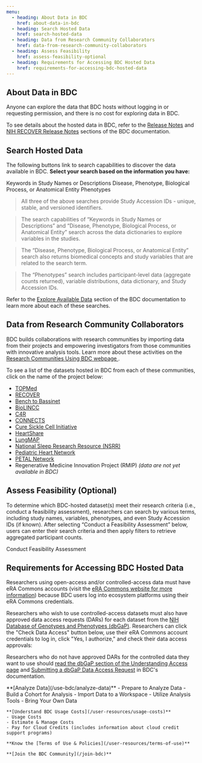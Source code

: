 ```yaml
---
menu:
  - heading: About Data in BDC
    href: about-data-in-bdc
  - heading: Search Hosted Data
    href: search-hosted-data  
  - heading: Data from Research Community Collaborators
    href: data-from-research-community-collaborators  
  - heading: Assess Feasibility
    href: assess-feasibility-optional
  - heading: Requirements for Accessing BDC Hosted Data
    href: requirements-for-accessing-bdc-hosted-data
---
```


<FenceProvider>
  <PageContent 
    title="Explore BDC Data"
    menuItems={props.pageContext.frontmatter.menu}
  >
  
  ## About Data in BDC
  
  Anyone can explore the data that BDC hosts without logging in or requesting permission,
  and there is no cost for exploring data in BDC.
  
To see details about the hosted data in BDC, refer to the [Release Notes](https://bdcatalyst.gitbook.io/biodata-catalyst-documentation/written-documentation/release-notes) and [NIH RECOVER Release Notes](https://bdcatalyst.gitbook.io/biodata-catalyst-documentation/written-documentation/nih-recover-release-notes)   sections of the BDC documentation.
  
  ## Search Hosted Data
  
The following buttons link to search capabilities to discover the data available in   BDC. **Select your search based on the information you have:**
  
  <ButtonContainer>
  <ButtonLink to="https://gen3.biodatacatalyst.nhlbi.nih.gov/discovery" className=" GTM-button" id="search-gen3">Keywords in Study Names or Descriptions</ButtonLink>
  <ButtonLink to="/use-bdc/explore-data/dug" className="GTM-button" id="search-dug">  Disease, Phenotype, Biological Process, or Anatomical Entity</ButtonLink>
  <ButtonLink to="https://picsure.biodatacatalyst.nhlbi.nih.gov/discover"   className="GTM-button" id="search-open">Phenotypes</ButtonLink>
  </ButtonContainer>
  
> All three of the above searches provide Study Accession IDs - unique, stable, and   versioned identifiers. 
  
> The search capabilities of “Keywords in Study Names or Descriptions” and “Disease, Phenotype, Biological Process, or Anatomical Entity” search across the data  dictionaries to explore variables in the studies. 
  
> The “Disease, Phenotype, Biological Process, or Anatomical Entity” search also  returns biomedical concepts and study variables that are related to the search term. 
  
> The “Phenotypes” search includes participant-level data (aggregate counts returned),  variable distributions, data dictionary, and Study Accession IDs.
  
Refer to the [Explore Available Data](https://bdcatalyst.gitbook.io/biodata-catalyst-documentation/written-documentation/explore-available-data) section  of the BDC documentation to learn more about each of these searches.
  
  ## Data from Research Community Collaborators
  
BDC builds collaborations with research communities by importing data from their projects and empowering investigators from those communities with innovative analysis tools. Learn more about these activities on the [Research Communities Using BDC webpage  ](/about/research-communities).
  
To see a list of the datasets hosted in BDC from each of these communities, click on  the name of the project below:
  
  * [TOPMed](/about/studies/?program=TOPMed)
  * [RECOVER](/about/studies/?program=RECOVER)
  * [Bench to Bassinet](/about/studies/?program=Bench+to+Bassinet)
  * [BioLINCC](/about/studies/?program=BioLINCC)
  * [C4R](/about/studies/?program=C4R)
  * [CONNECTS](/about/studies/?program=CONNECTS)
  * [Cure Sickle Cell Initiative](/about/studies/?program=Cure+Sickle+Cell+Initiative)
  * [HeartShare](/about/studies/?program=HeartShare)
  * [LungMAP](/about/studies/?program=LungMAP)
  * [National Sleep Research Resource (NSRR)](/about/studies/?program=National+Sleep+Research+Resource+%28NSRR%29)
  * [Pediatric Heart Network](/about/studies/?program=Pediatric+Heart+Network+%28PHN%29)
  * [PETAL Network](/about/studies/?program=PETAL+Network)
  * Regenerative Medicine Innovation Project (RMIP) *(data are not yet available in BDC)*
  
  ## Assess Feasibility (Optional)
  
To determine which BDC-hosted dataset(s) meet their research criteria (i.e., conduct a feasibility assessment), researchers can search by various terms, including study names, variables, phenotypes, and even Study Accession IDs (if known). After selecting “Conduct a Feasibility Assessment” below, users can enter their search criteria and   then apply filters to retrieve aggregated participant counts.
  
  <ButtonContainer>
  <ButtonLink to="https://picsure.biodatacatalyst.nhlbi.nih.gov/discover" className="GTM-button" id="feasibility-open">Conduct Feasibility Assessment</ ButtonLink>
  </ButtonContainer>
  
  ## Requirements for Accessing BDC Hosted Data
  
Researchers using open-access and/or controlled-access data must have eRA Commons accounts (visit the [eRA Commons website for more information](https://www.era.nih.gov/register-accounts/create-and-edit-an-account.htm)) because BDC users log into  ecosystem platforms using their eRA Commons credentials.
  
Researchers who wish to use controlled-access datasets must also have approved data access requests (DARs) for each dataset from the [NIH Database of Genotypes and Phenotypes (dbGaP)](https://www.ncbi.nlm.nih.gov/gap/). Researchers can click the "Check Data Access" button below, use their eRA Commons account credentials to log in,  click "Yes, I authorize," and check their data access approvals:
  
  <ButtonContainer>
    <DataAccessChecker />
  </ButtonContainer>
  
Researchers who do not have approved DARs for the controlled data they want to use should [read the dbGaP section of the Understanding Access page](https://bdcatalyst.gitbook.io/biodata-catalyst-documentation/written-documentation/data-access/understanding-access-requirements-for-biodata-catalyst#dbgap) and [Submitting a dbGaP Data Access Request](https://bdcatalyst.gitbook.io/biodata-catalyst-documentation/written-documentation/data-access/submitting-a-dbgap-data-access-request) in BDC's   documentation.
  
  <NextStepsCard>
    **[Analyze Data](/use-bdc/analyze-data)**
    - Prepare to Analyze Data
    - Build a Cohort for Analysis
    - Import Data to a Workspace
    - Utilize Analysis Tools
    - Bring Your Own Data
  
    **[Understand BDC Usage Costs](/user-resources/usage-costs)**
    - Usage Costs
    - Estimate & Manage Costs
    - Pay for Cloud Credits (includes information about cloud credit support programs)
  
    **Know the [Terms of Use & Policies](/user-resources/terms-of-use)**
  
    **[Join the BDC Community](/join-bdc)**
  </NextStepsCard>
  
  </PageContent>
</FenceProvider>
